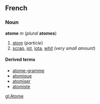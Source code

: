 ==French==
===Noun===
'''atome''' ''m'' (''plural'' '''atomes''')

#[[atom]] (''particle'')
#[[scrap]], [[jot]], [[iota]], [[whit]] (''very small amount'')

====Derived terms====
*[[atome-gramme]]
*[[atomique]]
*[[atomiser]]
*[[atomiste]]

[[gl:Atome]]